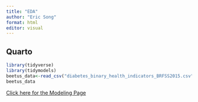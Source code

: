 ```yaml
---
title: "EDA"
author: "Eric Song"
format: html
editor: visual
---
```


## Quarto

```r
library(tidyverse)
library(tidymodels)
beetus_data<-read_csv("diabetes_binary_health_indicators_BRFSS2015.csv")
beetus_data
```

[Click here for the Modeling Page](Modeling.html)
